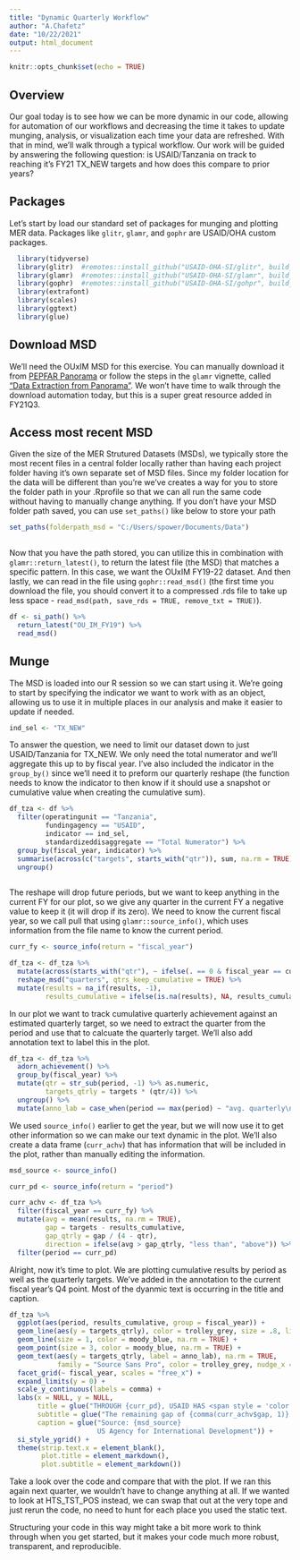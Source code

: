 ```yaml
---
title: "Dynamic Quarterly Workflow"
author: "A.Chafetz"
date: "10/22/2021"
output: html_document
---
```


```r
knitr::opts_chunk$set(echo = TRUE)
```


## Overview

Our goal today is to see how we can be more dynamic in our code, allowing for automation of our workflows and decreasing the time it takes to update munging, analysis, or visualization each time your data are refreshed. With that in mind, we'll walk through a typical workflow. Our work will be guided by answering the following question: is USAID/Tanzania on track to reaching it's FY21 TX_NEW targets and how does this compare to prior years?

## Packages

Let's start by load our standard set of packages for munging and plotting MER data. Packages like `glitr`, `glamr`, and `gophr` are USAID/OHA custom packages.  

```r
  library(tidyverse)
  library(glitr)  #remotes::install_github("USAID-OHA-SI/glitr", build_vignettes = TRUE)
  library(glamr)  #remotes::install_github("USAID-OHA-SI/glamr", build_vignettes = TRUE)
  library(gophr)  #remotes::install_github("USAID-OHA-SI/gohpr", build_vignettes = TRUE)
  library(extrafont)
  library(scales)
  library(ggtext)
  library(glue)
```

## Download MSD

We'll need the OUxIM MSD for this exercise. You can manually download it from [PEPFAR Panorama](https://www.pepfar-panorama.org/) or follow the steps in the `glamr` vignette, called ["Data Extraction from Panorama"](https://usaid-oha-si.github.io/glamr/articles/data-extraction-from-panorama.html). We won't have time to walk through the download automation today, but this is a super great resource added in FY21Q3.


## Access most recent MSD

Given the size of the MER Strutured Datasets (MSDs), we typically store the most recent files in a central folder locally rather than having each project folder having it's own separate set of MSD files. Since my folder location for the data will be different than you're we've creates a way for you to store the folder path in your .Rprofile so that we can all run the same code without having to manually change anything. If you don't have your MSD folder path saved, you can use `set_paths()` like below to store your path 

```r

set_paths(folderpath_msd = "C:/Users/spower/Documents/Data")
          
```

Now that you have the path stored, you can utilize this in combination with `glamr::return_latest()`, to return the latest file (the MSD) that matches a specific pattern. In this case, we want the OUxIM FY19-22 dataset. And then lastly, we can read in the file using `gophr::read_msd()` (the first time you download the file, you should convert it to a compressed .rds file to take up less space - `read_msd(path, save_rds = TRUE, remove_txt = TRUE)`).

```r

df <- si_path() %>% 
  return_latest("OU_IM_FY19") %>% 
  read_msd()   

```

## Munge

The MSD is loaded into our R session so we can start using it. We're going to start by specifying the indicator we want to work with as an object, allowing us to use it in multiple places in our analysis and make it easier to update if needed.

```r
ind_sel <- "TX_NEW" 
```


To answer the question, we need to limit our dataset down to just USAID/Tanzania for TX_NEW. We only need the total numerator and we'll aggregate this up to by fiscal year. I've also included the indicator in the `group_by()` since we'll need it to preform our quarterly reshape (the function needs to know the indicator to then know if it should use a snapshot or cumulative value when creating the cumulative sum).

```r
df_tza <- df %>% 
  filter(operatingunit == "Tanzania",
         fundingagency == "USAID",
         indicator == ind_sel,
         standardizeddisaggregate == "Total Numerator") %>% 
  group_by(fiscal_year, indicator) %>% 
  summarise(across(c("targets", starts_with("qtr")), sum, na.rm = TRUE)) %>% 
  ungroup()
  
```

The reshape will drop future periods, but we want to keep anything in the current FY for our plot, so we give any quarter in the current FY a negative value to keep it (it will drop if its zero). We need to know the current fiscal year, so we call pull that using `glamr::source_info()`, which uses information from the file name to know the current period. 


```r
curr_fy <- source_info(return = "fiscal_year")

df_tza <- df_tza %>%
  mutate(across(starts_with("qtr"), ~ ifelse(. == 0 & fiscal_year == curr_fy, -1, .))) %>% 
  reshape_msd("quarters", qtrs_keep_cumulative = TRUE) %>% 
  mutate(results = na_if(results, -1),
         results_cumulative = ifelse(is.na(results), NA, results_cumulative))
```

In our plot we want to track cumulative quarterly achievement against an estimated quarterly target, so we need to extract the quarter from the period and use that to calcuate the quarterly target. We'll also add annotation text to label this in the plot.

```r
df_tza <- df_tza %>% 
  adorn_achievement() %>% 
  group_by(fiscal_year) %>% 
  mutate(qtr = str_sub(period, -1) %>% as.numeric,
         targets_qtrly = targets * (qtr/4)) %>% 
  ungroup() %>% 
  mutate(anno_lab = case_when(period == max(period) ~ "avg. quarterly\n target"))

```

We used `source_info()` earlier to get the year, but we will now use it to get other information so we can make our text dynamic in the plot. We'll also create a data frame (`curr_achv`) that has information that will be included in the plot, rather than manually editing the information.

```r
msd_source <- source_info()

curr_pd <- source_info(return = "period")

curr_achv <- df_tza %>% 
  filter(fiscal_year == curr_fy) %>% 
  mutate(avg = mean(results, na.rm = TRUE),
         gap = targets - results_cumulative,
         gap_qtrly = gap / (4 - qtr),
         direction = ifelse(avg > gap_qtrly, "less than", "above")) %>% 
  filter(period == curr_pd)

```

Alright, now it's time to plot. We are plotting cumulative results by period as well as the quarterly targets. We've added in the annotation to the current fiscal year's Q4 point. Most of the dyanmic text is occurring in the title and caption. 

```r
df_tza %>% 
  ggplot(aes(period, results_cumulative, group = fiscal_year)) +
  geom_line(aes(y = targets_qtrly), color = trolley_grey, size = .8, linetype = "dashed") +
  geom_line(size = 1, color = moody_blue, na.rm = TRUE) +
  geom_point(size = 3, color = moody_blue, na.rm = TRUE) +
  geom_text(aes(y = targets_qtrly, label = anno_lab), na.rm = TRUE,
            family = "Source Sans Pro", color = trolley_grey, nudge_x = -.5) +
  facet_grid(~ fiscal_year, scales = "free_x") +
  expand_limits(y = 0) +
  scale_y_continuous(labels = comma) +
  labs(x = NULL, y = NULL,
       title = glue("THROUGH {curr_pd}, USAID HAS <span style = 'color:{curr_achv$achv_color};'>ACHIEVED {percent(curr_achv$achievement_qtrly, 1)}</span> OF THE <span style = 'color:{curr_achv$achv_color};'>{ind_sel} </span>TARGET"),
       subtitle = glue("The remaining gap of {comma(curr_achv$gap, 1)} {ind_sel} is {curr_achv$direction} USAID's average **<span style = 'color:{moody_blue};'>quarterly results </span>**in {str_sub(curr_pd, end = 4)}."),
       caption = glue("Source: {msd_source} 
                      US Agency for International Development")) +
  si_style_ygrid() +
  theme(strip.text.x = element_blank(),
        plot.title = element_markdown(),
        plot.subtitle = element_markdown())
```

Take a look over the code and compare that with the plot. If we ran this again next quarter, we wouldn't have to change anything at all. If we wanted to look at HTS_TST_POS instead, we can swap that out at the very tope and just rerun the code, no need to hunt for each place you used the static text. 

Structuring your code in this way might take a bit more work to think through when you get started, but it makes your code much more robust, transparent, and reproducible.